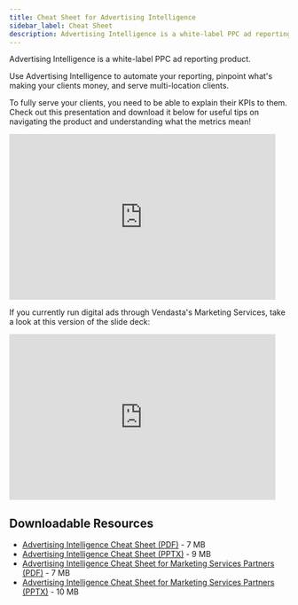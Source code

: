 ```yaml
---
title: Cheat Sheet for Advertising Intelligence
sidebar_label: Cheat Sheet
description: Advertising Intelligence is a white-label PPC ad reporting product that helps automate reporting, pinpoint client ROI, and serve multi-location clients.
---
```


Advertising Intelligence is a white-label PPC ad reporting product.

Use Advertising Intelligence to automate your reporting, pinpoint what's making your clients money, and serve multi-location clients.

To fully serve your clients, you need to be able to explain their KPIs to them. Check out this presentation and download it below for useful tips on navigating the product and understanding what the metrics mean!

<iframe src="https://docs.google.com/presentation/d/e/2PACX-1vTAyfemQQfhpxg1R5luqV8A9MOhrwa2daRy4f53IEvQfAP2B4PXCoO1mdWLKk3bhFrA8QoX1rXXFU00/embed?start=false&loop=false&delayms=3000" width="480" height="299" frameBorder="0" allowFullScreen></iframe>

If you currently run digital ads through Vendasta's Marketing Services, take a look at this version of the slide deck:

<iframe src="https://docs.google.com/presentation/d/e/2PACX-1vQIINCEjnvbJ-g0iLw_Ve493LrIDf9fktTOcsCveTP8W9NPVkn44ocFk98wxTjNeT3D-Y_sR8qU-Jup/embed?start=false&loop=false&delayms=3000" width="480" height="299" frameBorder="0" allowFullScreen></iframe>

## Downloadable Resources

- [Advertising Intelligence Cheat Sheet (PDF)](https://support.vendasta.com/hc/en-us/article_attachments/4406961149975) - 7 MB
- [Advertising Intelligence Cheat Sheet (PPTX)](https://support.vendasta.com/hc/en-us/article_attachments/4406953707287) - 9 MB
- [Advertising Intelligence Cheat Sheet for Marketing Services Partners (PDF)](https://support.vendasta.com/hc/en-us/article_attachments/4406953703575) - 7 MB
- [Advertising Intelligence Cheat Sheet for Marketing Services Partners (PPTX)](https://support.vendasta.com/hc/en-us/article_attachments/4406953704471) - 10 MB
